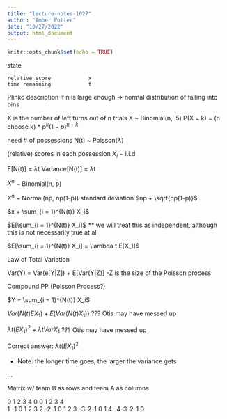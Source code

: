 ```yaml
---
title: "lecture-notes-1027"
author: "Amber Potter"
date: "10/27/2022"
output: html_document
---
```


```r
knitr::opts_chunk$set(echo = TRUE)
```

state

    relative score            x
    time remaining            t
    
    
Plinko description
    if n is large enough -> normal distribution of falling into bins
    
  X is the number of left turns out of n trials
  X ~ Binomial(n, .5)
  P(X = k) = (n choose k) * $p^k (1-p)^{n-k}$
    
need # of possessions N(t) ~ Poisson($\lambda$)

(relative) scores in each possession $X_i$ ~ i.i.d

  E[N(t)] = $\lambda$t
  Variance[N(t)] = $\lambda$t

$X^n$ ~ Binomial(n, p)

  $X^n$ ~ Normal(np, np(1-p))     standard deviation $np + \sqrt{np(1-p)}$
  
  
$x + \sum_{i = 1}^{N(t)} X_i$

$E[\sum_{i = 1}^{N(t)} X_i]$      ** we will treat this as independent, although this is not necessarily true at all

$E[\sum_{i = 1}^{N(t)} X_i] = \lambda t E[X_1]$

Law of Total Variation

  Var(Y) = Var(e[Y|Z]) + E[Var(Y|Z)]    -Z is the size of the Poisson process
  
  Compound PP (Poisson Process?)
  
  $Y = \sum_{i = 1}^{N(t)} X_i$
  
  $Var(N(t)EX_1) + E(Var(N(t)X_1))$  ??? Otis may have messed up
  
  $\lambda t (EX_1)^2 + \lambda t Var X_1$   ??? Otis may have messed up
  
  Correct answer: $\lambda t (EX_1)^2$
  
  - Note: the longer time goes, the larger the variance gets
  
  
  
  
  ...
  
  
Matrix w/ team B as rows and team A as columns
  

   0 1 2 3 4 
0  0 1 2 3 4     
1 -1 0 1 2 3
2 -2-1 0 1 2
3 -3-2-1 0 1
4 -4-3-2-1 0
